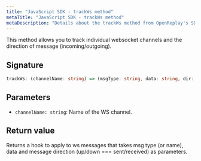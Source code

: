 ```yaml
---
title: "JavaScript SDK - trackWs method"
metaTitle: "JavaScript SDK - trackWs method"
metaDescription: "Details about the trackWs method from OpenReplay's SDK"
---
```


This method allows you to track individual websocket channels and the direction of message (incoming/outgoing).

## Signature

```ts 
trackWs: (channelName: string) => (msgType: string, data: string, dir: 'up' | 'down') => void
```

## Parameters

- `channelName: string`: Name of the WS channel.

## Return value

Returns a hook to apply to ws messages that takes msg type (or name), data and message direction (up/down === sent/received) as parameters.
